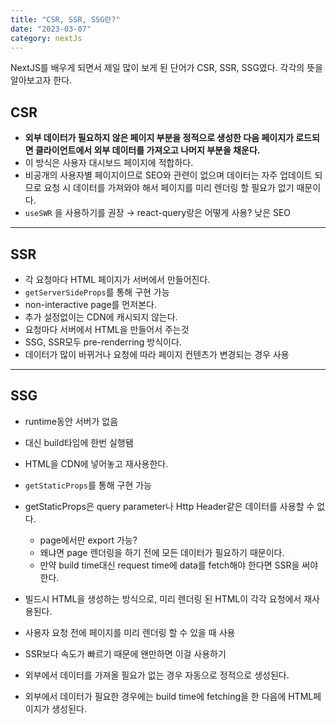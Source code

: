 ```yaml
---
title: "CSR, SSR, SSG란?"
date: "2023-03-07"
category: nextJs
---
```


NextJS를 배우게 되면서 제일 많이 보게 된 단어가 CSR, SSR, SSG였다. 각각의 뜻을 알아보고자 한다.

## CSR

- **외부 데이터가 필요하지 않은 페이지 부분을 정적으로 생성한 다음 페이지가 로드되면 클라이언트에서 외부 데이터를 가져오고 나머지 부분을 채운다.**
- 이 방식은 사용자 대시보드 페이지에 적합하다.
- 비공개의 사용자별 페이지이므로 SEO와 관련이 없으며 데이터는 자주 업데이트 되므로 요청 시 데이터를 가져와야 해서 페이지를 미리 렌더링 할 필요가 없기 때문이다.
- `useSWR` 을 사용하기를 권장 → react-query랑은 어떻게 사용?
  낮은 SEO

---

## SSR

- 각 요청마다 HTML 페이지가 서버에서 만들어진다.
- `getServerSideProps`를 통해 구현 가능
- non-interactive page를 먼저본다.
- 추가 설정없이는 CDN에 캐시되지 않는다.
- 요청마다 서버에서 HTML을 만들어서 주는것
- SSG, SSR모두 pre-renderring 방식이다.
- 데이터가 많이 바뀌거나 요청에 따라 페이지 컨텐츠가 변경되는 경우 사용

---

## SSG

- runtime동안 서버가 없음
- 대신 build타임에 한번 실행됌
- HTML을 CDN에 넣어놓고 재사용한다.
- `getStaticProps`를 통해 구현 가능
- getStaticProps은 query parameter나 Http Header같은 데이터를 사용할 수 없다.

  - page에서만 export 가능?
  - 왜냐면 page 렌더링을 하기 전에 모든 데이터가 필요하기 때문이다.
  - 만약 build time대신 request time에 data를 fetch해야 한다면 SSR을 써야한다.

- 빌드시 HTML을 생성하는 방식으로, 미리 렌더링 된 HTML이 각각 요청에서 재사용된다.
- 사용자 요청 전에 페이지를 미리 렌더링 할 수 있을 때 사용
- SSR보다 속도가 빠르기 때문에 왠만하면 이걸 사용하기
- 외부에서 데이터를 가져올 필요가 없는 경우 자동으로 정적으로 생성된다.
- 외부에서 데이터가 필요한 경우에는 build time에 fetching을 한 다음에 HTML페이지가 생성된다.
